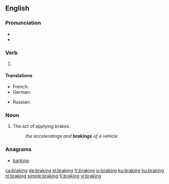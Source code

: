 ==English==

===Pronunciation===
* {{IPA|/ˈbɹeɪkɪŋ/|lang=en}}
* {{homophones|breaking|lang=en}}

===Verb===
{{head|en|present participle}}

# {{present participle of|brake|lang=en|nocat=1}}

====Translations====
{{trans-top|operating the brakes}}
* French: {{t+|fr|freinage|m}}
* German: {{t+|de|Bremsen|n}}
{{trans-mid}}
* Russian: {{t+|ru|торможе́ние|n}}
{{trans-bottom}}

===Noun===
{{en-noun}}

# The act of applying brakes.
#: ''the acceleratings and '''brakings''' of a vehicle''

===Anagrams===
* [[barking#English|barking]]

[[ca:braking]]
[[de:braking]]
[[el:braking]]
[[fr:braking]]
[[io:braking]]
[[ku:braking]]
[[hu:braking]]
[[nl:braking]]
[[simple:braking]]
[[fi:braking]]
[[vi:braking]]
